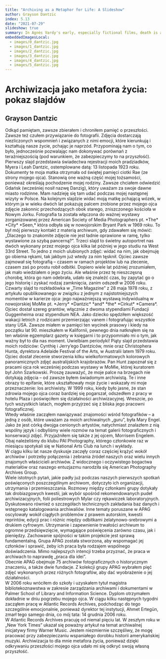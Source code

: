 ```yaml
---
title: "Archiving as a Metaphor for Life: A Slideshow"
author: Grayson Dantzic
index: 5.13
date: "2021-07-29"
slideshow: true
summary: In Agnès Vardy's early, especially fictional films, death is an existential scandal for the protagonists - it comes out of nowhere, it is absurd, devoid of any sense and justification in a world where beauty and love are synonyms of life. Death appears to be something unthinkable or unimaginable in the strict sense, even if the protagonists have to - or only seemingly - confront it in an individual experience. In Szczęście (Le bonheur, 1965), the death (perhaps suicide) of one of the main characters is the only moment in which the intentionally artificial, overly cheerful and carefree tone of the film is briefly suspended - we see the corpse of a young, beautiful woman whose passing allows us to realize a male fantasy about the almost painless replacement of one woman by another, a wife by a mistress. Thus, dying is not a problem here, at best it deprives the survivors of the problem.
embeddedImagesLocal:
  - images/0_dantzic.jpg
  - images/1_dantzic.jpg
  - images/2_dantzic.jpg
  - images/3_dantzic.jpg
  - images/4_dantzic.jpg
  - images/5_dantzic.jpg
---
```


<TitleSlide>

# Archiwizacja jako metafora życia: pokaz slajdów

## Grayson Dantzic

</TitleSlide>

<TextSlide>
Odkąd pamiętam, zawsze zbierałem i chroniłem pamięć o przeszłości. Zawsze też czułem przywiązanie do fotografii. Zdjęcia dostarczają niezliczonych wspomnień i związanych z nimi emocji, które kierunkują i kształtują nasze życie, pchając je naprzód. Przypominają nam o tym, co było, jednocześnie pozwalając nam dokonywać porównań z teraźniejszością (pod warunkiem, że zabezpieczymy to na przyszłość).
</TextSlide>

<TextSlide>
Pierwszy slajd przedstawia świadectwa rejestracji moich pradziadków, Myera i Leah Dantzic, ostemplowane datą: 13 listopada 1923 roku. Dokumenty te moja matka otrzymała od świętej pamięci ciotki Rae (ze strony mojego ojca). Stanowią one ważną część mojej tożsamości, ponieważ określają pochodzenie mojej rodziny. Zawsze chciałem odwiedzić Gdańsk (wcześniej nosił nazwę Danzig), który uważam za swoje dawne miasto rodzinne. Mam nadzieję się tam udać podczas mojej następnej wizyty w Polsce.
</TextSlide>

<CenterImageSlide image={props.localImages[1]}/>

<TextSlide>
Na kolejnym slajdzie widać moją matkę pchającą wózek, w którym ja w wieku dwóch lat pokazuję palcem zrobione przez mojego ojca zdjęcie zakonnic przechodzących obok starego, zniszczonego kościoła w Nowym Jorku. Fotografia ta została włączona do ważnej wystawy zorganizowanej przez American Society of Media Photographers pt. *The* *City* *Seen,* która odbyła się w nowojorskim Bryant Park w 1969 roku. To był mój pierwszy kontakt z materią archiwum, gdy zdawałem się mówić: „Dlaczego to znakomite zdjęcie nie jest ładnie oprawione w ramę, tylko wystawione za szybą pancerną?”.
</TextSlide>

<CenterImageSlide image={props.localImages[2]} />

<TextSlide>
Trzeci slajd to świetny autoportret nas dwóch wykonany przez mojego ojca kilka lat później w jego studiu na West 33rd Street. To jedno z moich ulubionych zdjęć: widać na nim, jak obejmuję go obiema rękami, tak jakbym już wtedy za nim tęsknił. Ojciec zawsze zajmował się fotografią – czasem w ramach projektów lub na zlecenie, czasem zaś po prostu robił odbitki. Dopiero wiele lat później zrozumiałem, jak mało wiedziałem o jego życiu. Ale właśnie przez tę nieszczęsną chorobę, która go nam odebrała, udało się znaleźć czas, by zapytać go o jego historię i zyskać rodzaj zamknięcia, zanim odszedł w 2006 roku.
</TextSlide>

<CenterImageSlide image={props.localImages[3]} />

<TextSlide>
Czwarty slajd to rozkładówka w „Time Magazine” z 28 maja 1978 roku, z artykułu opublikowanego w związku z jednym z najistotniejszych momentów w karierze ojca: jego najważniejszą wystawą indywidualną w nowojorskiej MoMie pt. *Jerry* *Dantzic* *and* *the* *Cirkut* *Camera*. Ojciec dostał szereg grantów, włącznie z dwoma stypendiami Fundacji Guggenheima oraz stypendium NEA. Jako dziecko spędziłem większość wakacji letnich z rodzicami przemierzając vanem i fotografując wszystkie stany USA. Zawsze miałem w pamięci ten wycinek prasowy i kiedy na początku lat 90. mieszkałem w Kalifornii, pewnego dnia natknąłem się na ten właśnie egzemplarz gazety w księgarni i to przypomniało mi o tym, jak ważny był to dla nas moment. Uwielbiam periodyki!
</TextSlide>

<CenterImageSlide image={props.localImages[4]} />

<TextSlide>
Piąty slajd przedstawia moich rodziców: Cynthię i Jerry’ego Dantziców, mnie oraz Christophera Hunta, dyrektora Adelaide Festival of the Arts, w Australii latem 1979 roku. Ojciec dostał zlecenie stworzenia kilku wielkoformatowych kolorowych panoramicznych zdjęć australijskich krajobrazów. Pan Hunt zapoznał się z pracami ojca rok wcześniej podczas wystawy w MoMie, której kuratorem był John Szarkowski. Proszę zauważyć, że moje palce na brzegach nie dotykają zdjęcia – od zawsze byłem świadomym archiwistą.
</TextSlide>

<CenterImageSlide image={props.localImages[5]} />

<TextSlide>
Te i inne obrazy to epifanie, które ukształtowały moje życie i wskazały mi moje przeznaczenie: los archiwisty. W 1999 roku, kiedy było jasne, że stan zdrowia mojego ojca coraz bardziej się pogarszał, odszedłem z pracy w hotelu Plaza i poświęciłem się działalności archiwizacyjnej. Wreszcie, po tych wszystkich latach, mogłem przyjrzeć się z bliska jego pracowni fotograficznej.
<br />
Wtedy właśnie zacząłem nawiązywać znajomości wśród fotografików – a jedną z osób, które uważam za moich archiwalnych „guru”, była Mary Engel. Jako że jest córką dwojga cenionych artystów, natychmiast znalazłem z nią wspólny język i odbyliśmy wiele rozmów na temat galerii fotograficznych i konserwacji zdjęć. Przyjaźniłem się także z jej ojcem, Morrisem Engelem. Obaj należeliśmy do klubu PAI Photography, którego członkowie raz w miesiącu spotykali się w National Arts Club na lunch i wykłady.
<br />
W ciągu kilku lat nasze dyskusje zaczęły coraz częściej krążyć wokół archiwów i potrzeby połączenia i zebrania źródeł naszych oraz wielu innych znajomych właścicieli archiwów. Z widocznego i oczywistego bogactwa materiałów oraz naszego entuzjazmu narodziła się American Photography Archives Group.
<br />
Wiele istotnych pytań, jakie padły już podczas naszych pierwszych spotkań poświęconych poszczególnym archiwom, dotyczyło ich organizacji, utrzymania i przemieszczania. Rozmowy między członkami grupy dotykały tak drobiazgowych kwestii, jak wybór spośród rekomendowanych pudeł archiwizacyjnych, folii poliestrowych Mylar czy rękawiczek laboratoryjnych. Dyskutowano również o szczegółach technicznych zakładania baz danych i wstępnego katalogowania archiwaliów.
</TextSlide>

<CenterImageSlide image={props.localImages[0]} />

<TextSlide>
Inne tematy poruszane w APAG oscylowały wokół ciągłych problemów z prawem autorskim, kwestii reprintów, edycji prac i różnic między odbitkami żelatynowo-srebrowymi a drukiem cyfrowym. Utrzymanie i zapewnienie trwałości archiwum to ogromne przedsięwzięcie, wymagające poświęcenia zarówno czasu, jak i pieniędzy. Zachowanie spójności w takim projekcie jest sprawą fundamentalną. Grupa APAG została stworzona, aby wspomagać jej członków i sprawić, żeby ich praca była rodzajem wspólnego doświadczenia. Mimo najlepszych intencji trzeba przyznać, że praca w archiwach to naprawdę „praca dla idei”.
<br />
Obecnie APAG obejmuje 75 archiwów fotograficznych o historycznym znaczeniu, a także dwie fundacje. Z kolekcji grupy APAG wybrałem pięć zdjęć wykonanych przez różnych fotografów, aby dać wyobrażenie o jej działalności.
<br />
W 2006 roku wróciłem do szkoły i uzyskałem tytuł magistra bibliotekoznawstwa w zakresie zarządzania archiwami i dokumentami w Palmer School of Library and Information Science. Dyplom otrzymałem dokładnie w dniu pogrzebu mojego ojca. W ciągu kilku następnych tygodni zacząłem pracę w Atlantic Records Archives, podchodząc do tego szczególnie emocjonalnie, ponieważ dyrektor tej instytucji, Ahmet Ertegün, zmarł tego samego dnia, co mój tata: 14 grudnia 2006 roku.
<br />
W Atlantic Records Archives pracuję od niemal pięciu lat. W zeszłym roku w „New York Times” ukazał się poważny artykuł na temat archiwalnej inicjatywy firmy Warner Music. Jestem niezmiernie szczęśliwy, że mogę pracować przy zabezpieczaniu wspaniałego dorobku historii amerykańskiej muzyki. Archiwizacja to dla mnie metafora życia, ponieważ dzięki odkrywaniu przeszłości mojego ojca udało mi się odkryć swoją własną przyszłość.
</TextSlide>